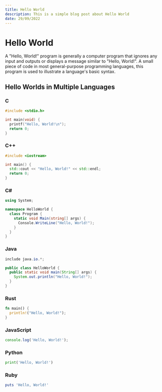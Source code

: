 ```yaml
---
title: Hello World
description: This is a simple blog post about Hello World
date: 29/09/2022
---
```


# Hello World

A "Hello, World!" program is generally a computer program that ignores any input
and outputs or displays a message similar to "Hello, World!". A small piece of code
in most general-purpose programming languages, this program is used to illustrate a
language's basic syntax.

## Hello Worlds in Multiple Languages

### C

```c
#include <stdio.h>

int main(void) {
  printf("Hello, World!\n");
  return 0;
}
```

### C++

```cpp
#include <iostream>

int main() {
  std::cout << "Hello, World!" << std::endl;
  return 0;
}
```

### C#

```csharp
using System;

namespace HelloWorld {
  class Program {
    static void Main(string[] args) {
      Console.WriteLine("Hello, World!");
    }
  }
}
```

### Java

```java:HelloWorld.java
include java.io.*;

public class HelloWorld {
  public static void main(String[] args) {
    System.out.println("Hello, World!");
  }
}
```

### Rust

```rust
fn main() {
  println!("Hello, World!");
}
```

### JavaScript

```javascript
console.log('Hello, World!');
```

### Python

```python
print('Hello, World!')
```

### Ruby

```ruby
puts 'Hello, World!'
```
